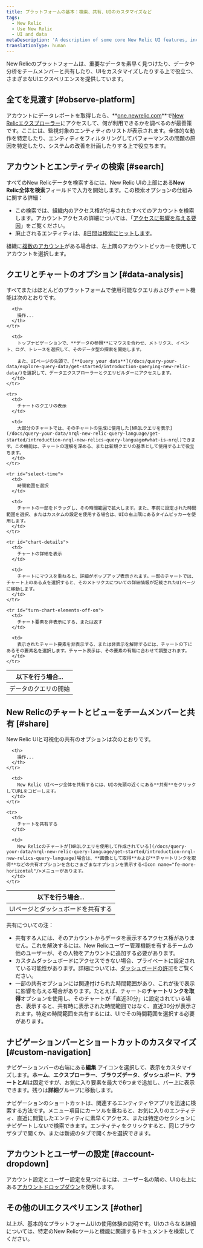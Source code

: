 ```yaml
---
title: プラットフォームの基本：検索、共有、UIのカスタマイズなど
tags:
  - New Relic
  - Use New Relic
  - UI and data
metaDescription: 'A description of some core New Relic UI features, including chart features, search features, sharing options, account selection, and more.'
translationType: human
---
```


New Relicのプラットフォームは、重要なデータを素早く見つけたり、データや分析をチームメンバーと共有したり、UIをカスタマイズしたりする上で役立つ、さまざまなUIエクスペリエンスを提供しています。

## 全てを見渡す [#observe-platform]

アカウントにデータレポートを取得したら、**[one.newrelic.com](https://one.newrelic.com/all-capabilities)**で[New Relicエクスプローラー](/docs/new-relic-one/use-new-relic-one/core-concepts/entity-explorer-view-performance-across-apps-services-hosts)にアクセスして、何が利用できるかを調べるのが最善策です。ここには、監視対象のエンティティのリストが表示されます。全体的な動作を特定したり、エンティティをフィルタリングしてパフォーマンスの問題の原因を特定したり、システムの改善を計画したりする上で役立ちます。

## アカウントとエンティティの検索 [#search]

すべてのNew Relicデータを検索するには、New Relic UIの上部にある**New Relic全体を検索**フィールドで入力を開始します。この検索オプションの仕組みに関する詳細：

* この検索で​​は、組織内のアクセス権が付与されたすべてのアカウントを検索します。アカウントアクセスの詳細については、「[アクセスに影響を与える要因](/docs/accounts/accounts-billing/general-account-settings/factors-affecting-access-features-data)」をご覧ください。
* 廃止されるエンティティは、[8日間は検索にヒットします](/docs/new-relic-one-entity-explorer#data-retention)。

組織に[複数のアカウント](/docs/accounts/accounts-billing/general-account-settings/factors-affecting-access-features-data)がある場合は、左上隅のアカウントピッカーを使用してアカウントを選択します。

## クエリとチャートのオプション [#data-analysis]

すべてまたはほとんどのプラットフォームで使用可能なクエリおよびチャート機能は次のとおりです。

<table>
  <thead>
    <tr>
      <th width={250}>
        以下を行う場合...
      </th>

      <th>
        操作...
      </th>
    </tr>
  </thead>

  <tbody>
    <tr>
      <td>
        データのクエリの開始
      </td>

      <td>
        トップナビゲーションで、**データの参照**にマウスを合わせ、メトリクス、イベント、ログ、トレースを選択して、そのデータ型の探索を開始します。

        また、UIページの先頭で、[**Query your data**](/docs/query-your-data/explore-query-data/get-started/introduction-querying-new-relic-data/)を選択して、データエクスプローラーとクエリビルダーにアクセスします。
      </td>
    </tr>

    <tr>
      <td>
        チャートのクエリの表示
      </td>

      <td>
        大部分のチャートでは、そのチャートの生成に使用した[NRQLクエリを表示](/docs/query-your-data/nrql-new-relic-query-language/get-started/introduction-nrql-new-relics-query-language#what-is-nrql)できます。この機能は、チャートの理解を深める、または新規クエリの基準として使用する上で役立ちます。
      </td>
    </tr>

    <tr id="select-time">
      <td>
        時間範囲を選択
      </td>

      <td>
        チャートの一部をドラッグし、その時間範囲で拡大します。また、事前に設定された時間範囲を選択、またはカスタムの設定を使用する場合は、UIの右上隅にあるタイムピッカーを使用します。
      </td>
    </tr>

    <tr id="chart-details">
      <td>
        チャートの詳細を表示
      </td>

      <td>
        チャートにマウスを重ねると、詳細がポップアップ表示されます。一部のチャートでは、チャート上のある点を選択すると、そのメトリクスについての詳細情報が記載されたUIページに移動します。
      </td>
    </tr>

    <tr id="turn-chart-elements-off-on">
      <td>
        チャート要素を非表示にする、または返す
      </td>

      <td>
        表示されたチャート要素を非表示する、または非表示を解除するには、チャートの下にあるその要素名を選択します。チャート表示は、その要素の有無に合わせて調整されます。
      </td>
    </tr>
  </tbody>
</table>

## New Relicのチャートとビューをチームメンバーと共有 [#share]

New Relic UIと可視化の共有のオプションは次のとおりです。

<table>
  <thead>
    <tr>
      <th width={250}>
        以下を行う場合...
      </th>

      <th>
        操作...
      </th>
    </tr>
  </thead>

  <tbody>
    <tr>
      <td id="permalink">
        UIページとダッシュボードを共有する
      </td>

      <td>
        New Relic UIページ全体を共有するには、UIの先頭の近くにある**共有**をクリックしてURLをコピーします。
      </td>
    </tr>

    <tr>
      <td>
        チャートを共有する
      </td>

      <td>
        New Relicのチャートが[NRQLクエリを使用して作成されている](/docs/query-your-data/nrql-new-relic-query-language/get-started/introduction-nrql-new-relics-query-language)場合は、**画像として取得**および**チャートリンクを取得**などの共有オプションを含むさまざまなオプションを表示する<Icon name="fe-more-horizontal"/>メニューがあります。
      </td>
    </tr>
  </tbody>
</table>

共有についての注：

* 共有する人には、そのアカウントからデータを表示するアクセス権がありません。これを解決するには、New Relicユーザー管理機能を有するチームの他のユーザーが、その人物をアカウントに追加する必要があります。
* カスタムダッシュボードにアクセスできない場合、プライベートに設定されている可能性があります。詳細については、[ダッシュボードの許可](/docs/query-your-data/explore-query-data/dashboards/introduction-dashboards#dashboards-permissions)をご覧ください。
* 一部の共有オプションには関連付けられた時間範囲があり、これが後で表示に影響を与える場合があります。たとえば、チャートの**チャートリンクを取得**オプションを使用し、そのチャートが「直近30分」に設定されている場合、表示すると、共有時に表示された時間範囲ではなく、直近30分が表示されます。特定の時間範囲を共有するには、UIでその時間範囲を選択する必要があります。

## ナビゲーションバーとショートカットのカスタマイズ [#custom-navigation]

ナビゲーションバーの右端にある**編集** <Icon name="fe-edit-2"/>アイコンを選択して、表示をカスタマイズします。**ホーム**、**エクスプローラー**、**ブラウズデータ**、**ダッシュボード**、**アラートとAI**は固定ですが、お気に入り要素を最大で6つまで追加し、バー上に表示できます。残りは**詳細**グループに移動します。

ナビゲーションのショートカットは、関連するエンティティやアプリを迅速に検索する方法です。メニュー項目にカーソルを重ねると、お気に入りのエンティティ、直近に閲覧したエンティティに素早くアクセス、または特定のセクションにナビゲートしないで検索できます。エンティティをクリックすると、同じブラウザタブで開くか、または新規のタブで開くかを選択できます。

## アカウントとユーザーの設定 [#account-dropdown]

アカウント設定とユーザー設定を見つけるには、ユーザー名の隣の、UIの右上にある[アカウントドロップダウン](/docs/using-new-relic/welcome-new-relic/get-started/glossary#account-dropdown)を使用します。

## その他のUIエクスペリエンス [#other]

以上が、基本的なプラットフォームUIの使用体験の説明です。UIのさらなる詳細については、特定のNew Relicツールと機能に関連するドキュメントを検索してください。